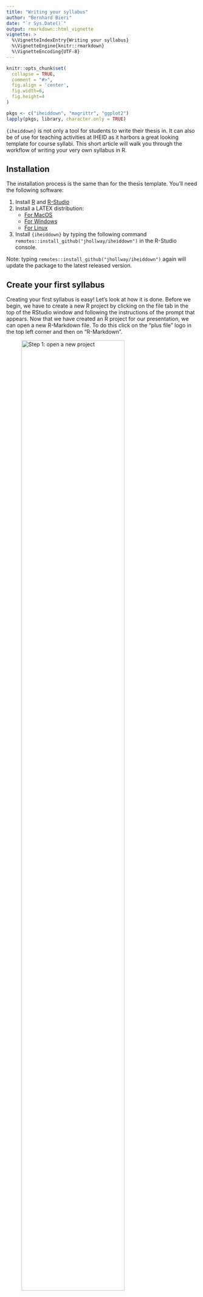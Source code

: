 ```yaml
---
title: "Writing your syllabus"
author: "Bernhard Bieri"
date: "`r Sys.Date()`"
output: rmarkdown::html_vignette
vignette: >
  %\VignetteIndexEntry{Writing your syllabus}
  %\VignetteEngine{knitr::rmarkdown}
  %\VignetteEncoding{UTF-8}
---
```


```r
knitr::opts_chunk$set(
  collapse = TRUE,
  comment = "#>",
  fig.align = 'center',
  fig.width=6,
  fig.height=4
)
```

```r
pkgs <- c("iheiddown", "magrittr", "ggplot2")
lapply(pkgs, library, character.only = TRUE)
```

`{iheiddown}` is not only a tool for students to write their thesis in. It can
also be of use for teaching activities at IHEID as it harbors a great looking
template for course syllabi. This short article will walk you through the
workflow of writing your very own syllabus in R.

## Installation

The installation process is the same than for the thesis template. You'll need
the following software:

1. Install [R](https://stat.ethz.ch/CRAN/) and [R-Studio](https://www.rstudio.com/)
2. Install a LATEX distribution:
    - [For MacOS](http://www.tug.org/mactex/)
    - [For Windows](https://miktex.org/)
    - [For Linux](https://www.tug.org/texlive/)
3. Install `{iheiddown}` by typing the following command
`remotes::install_github("jhollway/iheiddown")` in the R-Studio console. 

Note: typing `remotes::install_github("jhollway/iheiddown")` again will update
the package to the latest released version.

## Create your first syllabus 

Creating your first syllabus is easy! Let's look at how it is done. Before
we begin, we have to create a new R project by clicking on the file tab in the
top of the RStudio window and following the instructions of the prompt that
appears. Now that we have created an R project for our presentation, we can open
a new R-Markdown file. To do this click on the "plus file" logo in the top left
corner and then on "R-Markdown".

![Step 1: open a new project](https://raw.githubusercontent.com/jhollway/iheiddown/develop/inst/vignettes/presentation/0-Open_Project.png){width="80%"}

After you have done this, a little pop-up helper will appear. The first thing we
will do is to select the `{iheiddown}` template for our presentation. To do so,
click on the "From Template" option on the left and select the
"Thesis {iheiddown}" template. Now give your presentation a name and click
on "OK".

![Step 2: select the template](https://raw.githubusercontent.com/jhollway/iheiddown/develop/inst/vignettes/syllabus/1-Create_Syllabus.png){width="80%"}

Congrats! You just created your first syllabus! Now, the first thing we will do
is to set the correct `input:` file name in the YAML header. The option is
located near the bottom of the YAML header in the output options. Just replace
the file name by the one that you chose when creating the syllabus.

Now that we have set the correct name for our syllabus in the output options,
we are ready to render our syllabus. This is done by simply clicking the "knit
button" while viewing the `MySyllabus.Rmd` pane. Et voilà! You have already
successfully generated your first syllabus with R.

Take a moment to read through the generated syllabus to get acquainted with the
`{R-markdown}` syntax and to get a feel of the possibilities of the
`{iheiddown}` theme. It will help you understand the structure of the file.

## Edit your syllabus

This section will focus on giving you an overview of the workflow of creating
your syllabus in `{iheiddown}`.

### Set YAML options

The general options are set in the YAML header. You can define the contact
information of the instructor and the teaching assistant as well as give a
general course description or set evaluation policies. 

You can also set bibliographic options such as the `.bib` file you want to draw
your references from (`references.bib` by default) and the style of the
bibliographic entries by altering the `.csl` file.

### Setting the start-date of your course

The second step is to set the correct start date of your course in the main
`MySyllabus.Rmd` file. This is done simply by editing the `startdate` variable
in the first code chunk.

### Editing your course description

The third and last step is to edit the main body of the syllabus. To do this,
simply write the title of each week's session, a description if necessary and
add citations of the weeks material with the id of the reference in the bib file
preceded by "@" e.g. `@Darwin1958`.
